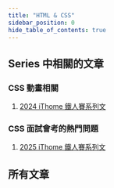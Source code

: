 ```yaml
---
title: "HTML & CSS"
sidebar_position: 0
hide_table_of_contents: true
---
```


## Series 中相關的文章
### CSS 動畫相關
1. [2024 iThome 鐵人賽系列文](/series/01-iThome_2024/index.mdx)

### CSS 面試會考的熱門問題
1. [2025 iThome 鐵人賽系列文](/series/02-iThome_2025/index.mdx)

## 所有文章
<DocCardList />